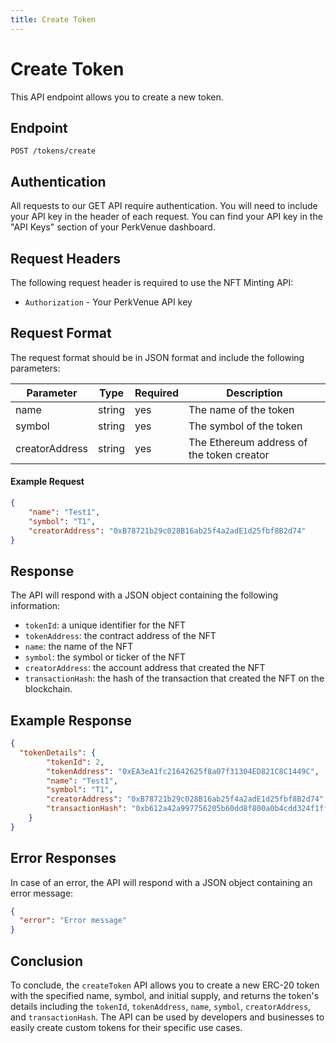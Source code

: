 ```yaml
---
title: Create Token
---
```


# Create Token 

This API endpoint allows you to create a new token.

## Endpoint

`POST /tokens/create`

## Authentication
All requests to our GET API require authentication. You will need to include your API key in the header of each request. You can find your API key in the "API Keys" section of your PerkVenue dashboard.

## Request Headers

The following request header is required to use the NFT Minting API:

- `Authorization` - Your PerkVenue API key

## Request Format

The request format should be in JSON format and include the following parameters:

| Parameter | Type | Required | Description |
| --- | --- | --- | --- |
| name | string | yes | The name of the token |
| symbol | string | yes | The symbol of the token |
| creatorAddress | string | yes | The Ethereum address of the token creator |

#### Example Request

```json copy
{
    "name": "Test1",
    "symbol": "T1",
    "creatorAddress": "0xB78721b29c028B16ab25f4a2adE1d25fbf8B2d74"
}
```

## Response

The API will respond with a JSON object containing the following information:

- `tokenId`: a unique identifier for the NFT
- `tokenAddress`: the contract address of the NFT
- `name`: the name of the NFT
- `symbol`: the symbol or ticker of the NFT
- `creatorAddress`: the account address that created the NFT
- `transactionHash`: the hash of the transaction that created the NFT on the blockchain.

## Example Response

```json
{
  "tokenDetails": {
        "tokenId": 2,
        "tokenAddress": "0xEA3eA1fc21642625f8a07f31304ED821C8C1449C",
        "name": "Test1",
        "symbol": "T1",
        "creatorAddress": "0xB78721b29c028B16ab25f4a2adE1d25fbf8B2d74",
        "transactionHash": "0xb612a42a997756205b60dd8f800a0b4cdd324f1ff14b9e83f5b538c4f91a1908"
    }
}
```

## Error Responses
In case of an error, the API will respond with a JSON object containing an error message:

```json
{
  "error": "Error message"
}

```

## Conclusion
To conclude, the `createToken` API allows you to create a new ERC-20 token with the specified name, symbol, and initial supply, and returns the token's details including the `tokenId`, `tokenAddress`, `name`, `symbol`, `creatorAddress`, and `transactionHash`. The API can be used by developers and businesses to easily create custom tokens for their specific use cases.


